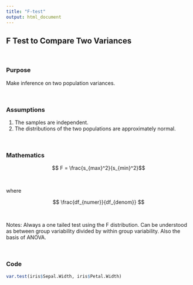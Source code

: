 ```yaml
---
title: "F-test"
output: html_document
---
```



## F Test to Compare Two Variances

<br>

### Purpose

Make inference on two population variances. 

<br>

### Assumptions

1. The samples are independent.
2. The distributions of the two populations are approximately normal. 

<br>

### Mathematics

$$ F = \frac{s_{max}^2}{s_{min}^2}$$

<br>

where

$$ \frac{df_{numer}}{df_{denom}} $$

<br>

Notes: Always a one tailed test using the F distribution. Can be understood as between group variability divided by within group variability. Also the basis of ANOVA. 

<br>


### Code

```r
var.test(iris$Sepal.Width, iris$Petal.Width)
```